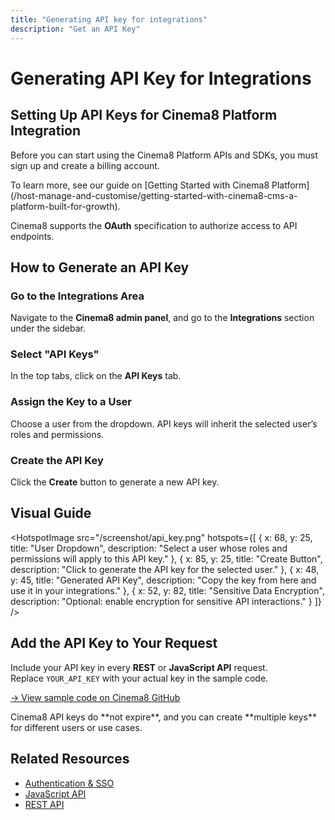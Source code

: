```yaml
---
title: "Generating API key for integrations"
description: "Get an API Key"
---
```



# Generating API Key for Integrations

## Setting Up API Keys for Cinema8 Platform Integration

Before you can start using the Cinema8 Platform APIs and SDKs, you must sign up and create a billing account.

<Callout type="info" title="New Users">
To learn more, see our guide on [Getting Started with Cinema8 Platform](/host-manage-and-customise/getting-started-with-cinema8-cms-a-platform-built-for-growth).
</Callout>

Cinema8 supports the **OAuth** specification to authorize access to API endpoints.

## How to Generate an API Key

<Steps>

### Go to the Integrations Area  
Navigate to the **Cinema8 admin panel**, and go to the **Integrations** section under the sidebar.

### Select "API Keys"  
In the top tabs, click on the **API Keys** tab.

### Assign the Key to a User  
Choose a user from the dropdown. API keys will inherit the selected user’s roles and permissions.

### Create the API Key  
Click the **Create** button to generate a new API key.

</Steps>

## Visual Guide

<HotspotImage 
  src="/screenshot/api_key.png"
  hotspots={[
    {
      x: 68,
      y: 25,
      title: "User Dropdown",
      description: "Select a user whose roles and permissions will apply to this API key."
    },
    {
      x: 85,
      y: 25,
      title: "Create Button",
      description: "Click to generate the API key for the selected user."
    },
    {
      x: 48,
      y: 45,
      title: "Generated API Key",
      description: "Copy the key from here and use it in your integrations."
    },
    {
      x: 52,
      y: 82,
      title: "Sensitive Data Encryption",
      description: "Optional: enable encryption for sensitive API interactions."
    }
  ]}
/>

## Add the API Key to Your Request

Include your API key in every **REST** or **JavaScript API** request.  
Replace `YOUR_API_KEY` with your actual key in the sample code.

[→ View sample code on Cinema8 GitHub](https://github.com/cinema8/player.js/tree/master/codesamples)

<Callout type="info" title="Good to Know">
Cinema8 API keys do **not expire**, and you can create **multiple keys** for different users or use cases.
</Callout>

## Related Resources

- [Authentication & SSO](/advanced-tools-for-developers/authentication-and-sso)  
- [JavaScript API](/advanced-tools-for-developers/javascript-api)  
- [REST API](/advanced-tools-for-developers/rest-api)
